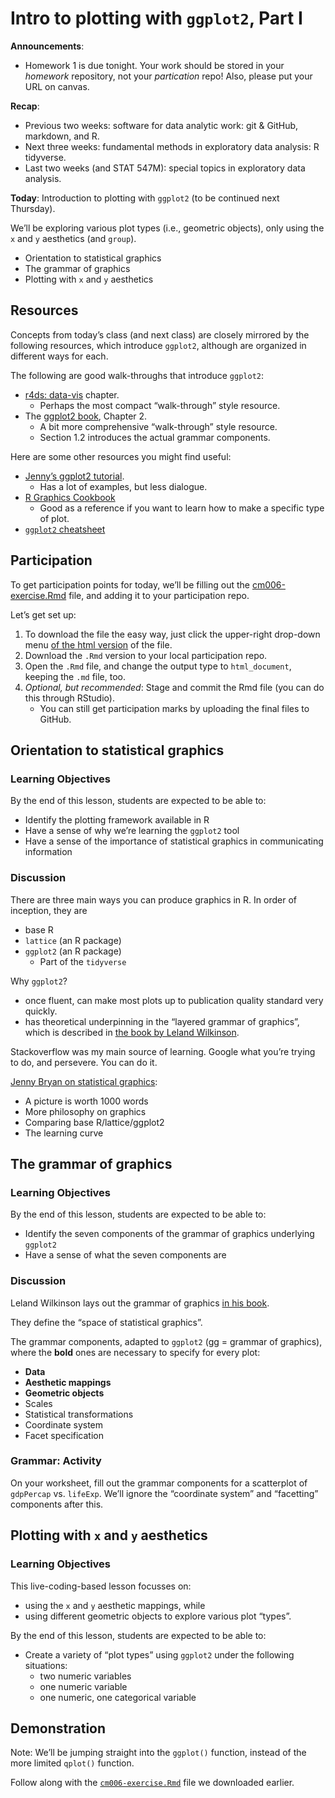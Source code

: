 # Intro to plotting with `ggplot2`, Part I

__Announcements__:

- Homework 1 is due tonight. Your work should be stored in your _homework_ repository, not your _partication_ repo! Also, please put your URL on canvas. 

__Recap__:

- Previous two weeks: software for data analytic work: git & GitHub, markdown, and R.
- Next three weeks: fundamental methods in exploratory data analysis: R tidyverse.
- Last two weeks (and STAT 547M): special topics in exploratory data analysis.

__Today__: Introduction to plotting with `ggplot2` (to be continued next Thursday).

We'll be exploring various plot types (i.e., geometric objects), only using the `x` and `y` aesthetics (and `group`).

- Orientation to statistical graphics
- The grammar of graphics
- Plotting with `x` and `y` aesthetics



## Resources

Concepts from today's class (and next class) are closely mirrored by the following resources, which introduce `ggplot2`, although are organized in different ways for each.

The following are good walk-throughs that introduce `ggplot2`:

- [r4ds: data-vis](http://r4ds.had.co.nz/data-visualisation.html) chapter.
    - Perhaps the most compact "walk-through" style resource.
- The [ggplot2 book](http://webcat2.library.ubc.ca/vwebv/holdingsInfo?bibId=8489511), Chapter 2.
    - A bit more comprehensive "walk-through" style resource.
    - Section 1.2 introduces the actual grammar components. 

Here are some other resources you might find useful:

- [Jenny's ggplot2 tutorial](https://github.com/jennybc/ggplot2-tutorial).
    - Has a lot of examples, but less dialogue.
- [R Graphics Cookbook](http://www.cookbook-r.com/Graphs/)
    - Good as a reference if you want to learn how to make a specific type of plot.
- [`ggplot2` cheatsheet](https://github.com/rstudio/cheatsheets/blob/master/data-visualization-2.1.pdf)

## Participation

To get participation points for today, we'll be filling out the [cm006-exercise.Rmd](https://github.com/STAT545-UBC/Classroom/blob/master/notes/cm006-exercise.Rmd) file, and adding it to your participation repo. 

Let's get set up:

1. To download the file the easy way, just click the upper-right drop-down menu [of the html version](http://stat545.com/Classroom/notes/cm006-exercise.nb.html) of the file.
2. Download the `.Rmd` version to your local participation repo.
3. Open the `.Rmd` file, and change the output type to `html_document`, keeping the `.md` file, too.
4. _Optional, but recommended_: Stage and commit the Rmd file (you can do this through RStudio).
    - You can still get participation marks by uploading the final files to GitHub.

## Orientation to statistical graphics

### Learning Objectives

By the end of this lesson, students are expected to be able to:

- Identify the plotting framework available in R
- Have a sense of why we're learning the `ggplot2` tool
- Have a sense of the importance of statistical graphics in communicating information

### Discussion

There are three main ways you can produce graphics in R. In order of inception, they are

- base R
- `lattice` (an R package)
- `ggplot2` (an R package)
    - Part of the `tidyverse`

Why `ggplot2`?

- once fluent, can make most plots up to publication quality standard very quickly.
- has theoretical underpinning in the "layered grammar of graphics", which is described in [the book by Leland Wilkinson](http://resolve.library.ubc.ca/cgi-bin/catsearch?bid=5507286 ).

Stackoverflow was my main source of learning. Google what you're trying to do, and persevere. You can do it.

[Jenny Bryan on statistical graphics](https://speakerdeck.com/jennybc/ggplot2-tutorial?slide=7):

- A picture is worth 1000 words
- More philosophy on graphics
- Comparing base R/lattice/ggplot2
- The learning curve

## The grammar of graphics

### Learning Objectives

By the end of this lesson, students are expected to be able to:

- Identify the seven components of the grammar of graphics underlying `ggplot2`
- Have a sense of what the seven components are

### Discussion

Leland Wilkinson lays out the grammar of graphics [in his book](http://www.springer.com/gp/book/9780387245447).

They define the "space of statistical graphics".

The grammar components, adapted to `ggplot2` (gg = grammar of graphics), where the __bold__ ones are necessary to specify for every plot:

- __Data__
- __Aesthetic mappings__
- __Geometric objects__
- Scales
- Statistical transformations
- Coordinate system
- Facet specification

### Grammar: Activity

On your worksheet, fill out the grammar components for a scatterplot of `gdpPercap` vs. `lifeExp`. We'll ignore the "coordinate system" and "facetting" components after this.

## Plotting with `x` and `y` aesthetics

### Learning Objectives

This live-coding-based lesson focusses on: 

- using the `x` and `y` aesthetic mappings, while
- using different geometric objects to explore various plot "types".

By the end of this lesson, students are expected to be able to:

- Create a variety of "plot types" using `ggplot2` under the following situations:
    - two numeric variables
    - one numeric variable
    - one numeric, one categorical variable

## Demonstration

Note: We'll be jumping straight into the `ggplot()` function, instead of the more limited `qplot()` function.

Follow along with the [`cm006-exercise.Rmd`](https://github.com/STAT545-UBC/Classroom/blob/master/notes/cm006-exercise.Rmd) file we downloaded earlier.


